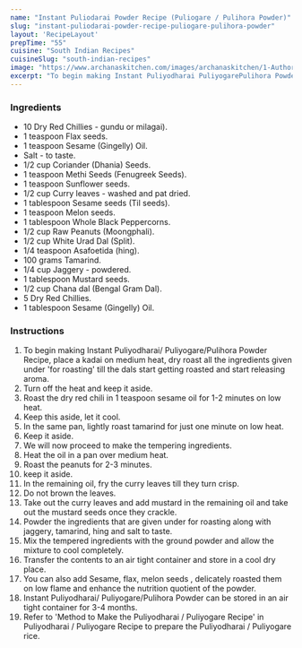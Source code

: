 ---
name: "Instant Puliodarai Powder Recipe (Puliogare / Pulihora Powder)"
slug: "instant-puliodarai-powder-recipe-puliogare-pulihora-powder"
layout: 'RecipeLayout'
prepTime: "55"
cuisine: "South Indian Recipes"
cuisineSlug: "south-indian-recipes"
image: "https://www.archanaskitchen.com/images/archanaskitchen/1-Author/Uma_Raghuraman/Instant_Puliodarai_PuliyogarePulihora_Powder_original_1600.jpg"
excerpt: "To begin making Instant Puliyodharai PuliyogarePulihora Powder Recipe, place a kadai on medium heat, dry roast all the ingredients given under for roasting till the dals start getting roasted and start releasing aroma"
---

### Ingredients

- 10 Dry Red Chillies - gundu or milagai).
- 1 teaspoon Flax seeds.
- 1 teaspoon Sesame (Gingelly) Oil.
- Salt - to taste.
- 1/2 cup Coriander (Dhania) Seeds.
- 1 teaspoon Methi Seeds (Fenugreek Seeds).
- 1 teaspoon Sunflower seeds.
- 1/2 cup Curry leaves - washed and pat dried.
- 1 tablespoon Sesame seeds (Til seeds).
- 1 teaspoon Melon seeds.
- 1 tablespoon Whole Black Peppercorns.
- 1/2 cup Raw Peanuts (Moongphali).
- 1/2 cup White Urad Dal (Split).
- 1/4 teaspoon Asafoetida (hing).
- 100 grams Tamarind.
- 1/4 cup Jaggery - powdered.
- 1 tablespoon Mustard seeds.
- 1/2 cup Chana dal (Bengal Gram Dal).
- 5 Dry Red Chillies.
- 1 tablespoon Sesame (Gingelly) Oil.

### Instructions

1. To begin making Instant Puliyodharai/ Puliyogare/Pulihora Powder Recipe, place a kadai on medium heat, dry roast all the ingredients given under 'for roasting' till the dals start getting roasted and start releasing aroma.
1. Turn off the heat and keep it aside.
1. Roast the dry red chili in 1 teaspoon sesame oil for 1-2 minutes on low heat.
1. Keep this aside, let it cool.
1. In the same pan, lightly roast tamarind for just one minute on low heat.
1. Keep it aside.
1. We will now proceed to make the tempering ingredients.
1. Heat the oil in a pan over medium heat.
1. Roast the peanuts for 2-3 minutes.
1. keep it aside.
1. In the remaining oil, fry the curry leaves till they turn crisp.
1. Do not brown the leaves.
1. Take out the curry leaves and add mustard in the remaining oil and take out the mustard seeds once they crackle.
1. Powder the ingredients that are given under for roasting along with jaggery, tamarind, hing and salt to taste.
1. Mix the tempered ingredients with the ground powder and allow the mixture to cool completely.
1. Transfer the contents to an air tight container and store in a cool dry place.
1. You can also add Sesame, flax, melon seeds , delicately roasted them on low flame and enhance the nutrition quotient of the powder.
1. Instant Puliyodharai/ Puliyogare/Pulihora Powder can be stored in an air tight container for 3-4 months.
1. Refer to 'Method to Make the Puliyodharai / Puliyogare Recipe' in Puliyodharai / Puliyogare Recipe to prepare the Puliyodharai / Puliyogare rice.

